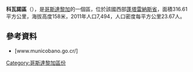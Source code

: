 '''科瓦諾區'''（{{lang-es|Cóbano}}），是[[哥斯達黎加|哥斯達黎加]]的一個區，位於該國西部[[蓬塔雷納斯省|蓬塔雷納斯省]]，面積316.61平方公里，海拔高度158米，2011年人口7,494，人口密度每平方公里23.67人。

==參考資料==
*[www.municobano.go.cr/]

{{CostaRica-geo-stub}}
[[Category:哥斯達黎加區份|Category:哥斯達黎加區份]]